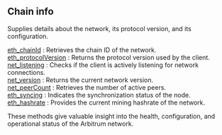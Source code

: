 

## Chain info

Supplies details about the network, its protocol version, and its configuration.

[eth_chainId](/arbitrum-api/chaininfo/eth_chainId) : Retrieves the chain ID of the network. \
[eth_protocolVersion](/arbitrum-api/chaininfo/eth_protocolVersion) : Returns the protocol version used by the client. \
[net_listening](/arbitrum-api/chaininfo/net_listening) : Checks if the client is actively listening for network connections. \
[net_version](/arbitrum-api/chaininfo/net_version) : Returns the current network version. \
[net_peerCount](/arbitrum-api/chaininfo/net_peerCount) : Retrieves the number of active peers. \
[eth_syncing](/arbitrum-api/chaininfo/eth_syncing) : Indicates the synchronization status of the node. \
[eth_hashrate](/arbitrum-api/chaininfo/eth_hashrate) : Provides the current mining hashrate of the network.

These methods give valuable insight into the health, configuration, and operational status of the Arbitrum network.

<Space h={16} />
<GetStarted />
